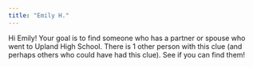 ```yaml
---
title: "Emily H."
---
```


Hi Emily! Your goal is to find someone who has a partner or spouse who went to Upland High School. There is 1 other person with this clue (and perhaps others who could have had this clue). See if you can find them!
